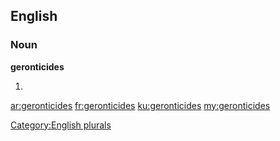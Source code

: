 ==English==

===Noun===
'''geronticides'''

# {{plural of|[[geronticide]]}}

[[Category:English plurals]]

[[ar:geronticides]]
[[fr:geronticides]]
[[ku:geronticides]]
[[my:geronticides]]